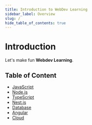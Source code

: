 ```yaml
---
title: Introduction to WebDev Learning
sidebar_label: Overview
slug: /
hide_table_of_contents: true
---
```


# Introduction

Let's make fun **Webdev Learning**.

## Table of Content

- [JavaScript](/docs/javascript)
- [Node.js](/docs/nodejs)
- [TypeScript](/docs/typeScript)
- [Nest.js](/docs/nestjs)
- [Database](/docs/database)
- [Angular](/docs/angular)
- [Cloud](/docs/cloud)
